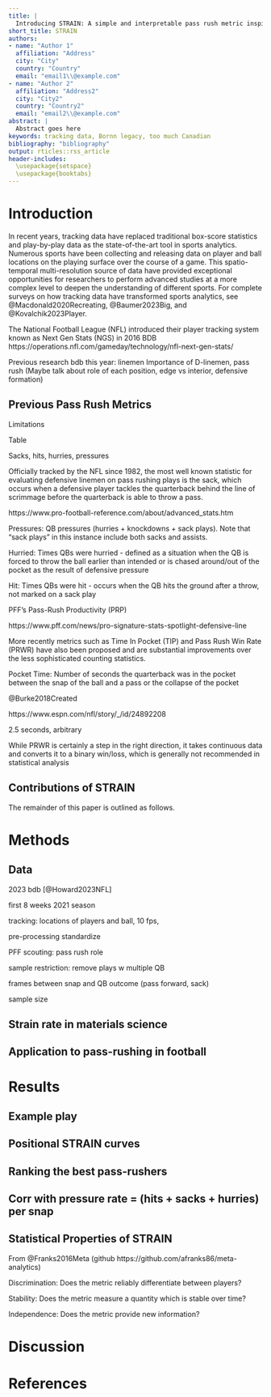 ```yaml
---
title: |
  Introducing STRAIN: A simple and interpretable pass rush metric inspired by materials science
short_title: STRAIN
authors: 
- name: "Author 1"
  affiliation: "Address"
  city: "City"
  country: "Country"
  email: "email1\\@example.com"
- name: "Author 2"
  affiliation: "Address2"
  city: "City2"
  country: "Country2"
  email: "email2\\@example.com"
abstract: |
  Abstract goes here
keywords: tracking data, Bornn legacy, too much Canadian
bibliography: "bibliography"
output: rticles::rss_article
header-includes:
  \usepackage{setspace}
  \usepackage{booktabs}
---
```


\newpage

# Introduction

<!--
TODO: update citations after they're published
-->

In recent years, tracking data have replaced traditional box-score statistics and play-by-play data as the state-of-the-art tool in sports analytics.
Numerous sports have been collecting and releasing data on player and ball locations on the playing surface over the course of a game.
This spatio-temporal multi-resolution source of data have provided exceptional opportunities for researchers to perform advanced studies at a more complex level to deepen the understanding of different sports.
For complete surveys on how tracking data have transformed sports analytics, see @Macdonald2020Recreating, @Baumer2023Big, and @Kovalchik2023Player.

The National Football League (NFL) introduced their player tracking system known as Next Gen Stats (NGS) in 2016
BDB
https://operations.nfl.com/gameday/technology/nfl-next-gen-stats/

Previous research bdb
this year: linemen
Importance of D-linemen, pass rush (Maybe talk about role of each position, edge vs interior, defensive formation)

## Previous Pass Rush Metrics

Limitations


\begin{table}
\caption{A summary of previously-existed pass rush metrics. \label{tab:metrics}}
\centering
\begin{tabular}{ll}
\toprule
\textbf{Metric} & \textbf{Description}\\
\midrule
Sacks & a\\
Hits & a\\
Hurries & a\\
QB Pressures & a\\
Pass-Rush Productivity (PRP) & a\\
Time In Pocket (TIP) & a\\
Pass Rush Win Rate (PRWR) & Rate at which pass rusher beats pass block within 2.5 seconds after snap\\
\bottomrule
\end{tabular}
\end{table}

Table \ref{tab:metrics}

Sacks, hits, hurries, pressures

Officially tracked by the NFL since 1982, the most well known statistic for evaluating defensive linemen on pass rushing plays is the sack, which occurs when a defensive player tackles the quarterback behind the line of scrimmage before the quarterback is able to throw a pass.


https://www.pro-football-reference.com/about/advanced_stats.htm

Pressures: QB pressures (hurries + knockdowns + sack plays). Note that "sack plays" in this instance include both sacks and assists.

Hurried: Times QBs were hurried - defined as a situation when the QB is forced to throw the ball earlier than intended or is chased around/out of the pocket as the result of defensive pressure

Hit: Times QBs were hit - occurs when the QB hits the ground after a throw, not marked on a sack play

PFF's Pass-Rush Productivity (PRP)

https://www.pff.com/news/pro-signature-stats-spotlight-defensive-line

More recently metrics such as Time In Pocket (TIP) and Pass Rush Win Rate (PRWR) have also been proposed and are substantial improvements over the less sophisticated counting statistics. 

Pocket Time: Number of seconds the quarterback was in the pocket between the snap of the ball and a pass or the collapse of the pocket

@Burke2018Created

https://www.espn.com/nfl/story/_/id/24892208

2.5 seconds, arbitrary

While PRWR is certainly a step in the right direction, it takes continuous data and converts it to a binary win/loss, which is generally not recommended in statistical analysis


## Contributions of STRAIN


The remainder of this paper is outlined as follows.

# Methods

## Data

2023 bdb [@Howard2023NFL]

first 8 weeks 2021 season

tracking: locations of players and ball, 10 fps, 

pre-processing standardize

PFF scouting: pass rush role

sample restriction: remove plays w multiple QB

frames between snap and QB outcome (pass forward, sack)

sample size

## Strain rate in materials science


## Application to pass-rushing in football


# Results

## Example play

## Positional STRAIN curves


## Ranking the best pass-rushers


## Corr with pressure rate = (hits + sacks + hurries) per snap


## Statistical Properties of STRAIN

From @Franks2016Meta (github https://github.com/afranks86/meta-analytics)

Discrimination: Does the metric reliably differentiate between players?

Stability: Does the metric measure a quantity which is stable over time?

Independence: Does the metric provide new information?


# Discussion

# References
